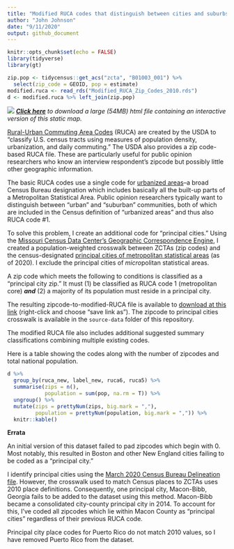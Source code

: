 ```yaml
---
title: "Modified RUCA codes that distinguish between cities and suburbs"
author: "John Johnson"
date: "9/11/2020"
output: github_document
---
```


```r
knitr::opts_chunk$set(echo = FALSE)
library(tidyverse)
library(gt)

zip.pop <- tidycensus::get_acs("zcta", "B01003_001") %>%
  select(zip_code = GEOID, pop = estimate)
modified.ruca <- read_rds("Modified_RUCA_Zip_Codes_2010.rds")
d <- modified.ruca %>% left_join(zip.pop)
```

![](National_Static_RUCA_map.png)
*[**Click here**](https://www.dropbox.com/s/yuiaxvj5smkwh1v/National_Interactive_RUCA_map.html?dl=1) to download a large (54MB) html file containing an interactive version of this static map.*

[Rural-Urban Commuting Area Codes](https://www.ers.usda.gov/data-products/rural-urban-commuting-area-codes/) (RUCA) are created by the USDA to "classify U.S. census tracts using measures of population density, urbanization, and daily commuting." The USDA also provides a zip code-based RUCA file. These are particularly useful for public opinion researchers who know an interview respondent's zipcode but possibly little other geographic information.

The basic RUCA codes use a single code for [urbanized areas](https://www.census.gov/programs-surveys/geography/about/faq/2010-urban-area-faq.html)--a broad Census Bureau designation which includes basically all the built-up parts of a Metropolitan Statistical Area. Public opinion researchers typically want to distinguish between "urban" and "suburban" communities, both of which are included in the Census definition of "urbanized areas" and thus also RUCA code #1.

To solve this problem, I create an additional code for "principal cities." Using the [Missouri Census Data Center's Geographic Correspondence Engine](http://mcdc.missouri.edu/applications/geocorr2014.html), I created a population-weighted crosswalk between ZCTAs (zip codes) and the census-designated [principal cities of metropolitan statistical areas](https://www.census.gov/geographies/reference-files/time-series/demo/metro-micro/delineation-files.html) (as of 2020). I exclude the principal cities of *micro*politan statistical areas.

A zip code which meets the following to conditions is classified as a "principal city zip." It must (1) be classified as RUCA code 1 (metropolitan core) ***and*** (2) a majority of its population must reside in a principal city.

The resulting zipcode-to-modified-RUCA file is available to [download at this link](https://github.com/jdjohn215/modified-RUCA-codes/raw/master/Modified_RUCA_Zip_Codes_2010.csv) (right-click and choose "save link as"). The zipcode to principal cities crosswalk is available in the `source-data` folder of this repository.

The modified RUCA file also includes additional suggested summary classifications combining multiple existing codes.

Here is a table showing the codes along with the number of zipcodes and total national population.

```r
d %>%
  group_by(ruca_new, label_new, ruca6, ruca5) %>%
  summarise(zips = n(),
            population = sum(pop, na.rm = T)) %>%
  ungroup() %>%
  mutate(zips = prettyNum(zips, big.mark = ","),
         population = prettyNum(population, big.mark = ",")) %>%
  knitr::kable()
```


**Errata** 

An initial version of this dataset failed to pad zipcodes which begin with 0. Most notably, this resulted in Boston and other New England cities failing to be coded as a "principal city."

I identify principal cities using the [March 2020 Census Bureau Delineation file](https://www.census.gov/geographies/reference-files/time-series/demo/metro-micro/delineation-files.html). However, the crosswalk used to match Census places to ZCTAs uses 2010 place definitions. Consequently, one principal city, Macon-Bibb, Georgia fails to be added to the dataset using this method. Macon-Bibb became a consolidated city-county principal city in 2014. To account for this, I've coded all zipcodes which lie within Macon County as "principal cities" regardless of their previous RUCA code.

Principal city place codes for Puerto Rico do not match 2010 values, so I have removed Puerto Rico from the dataset.